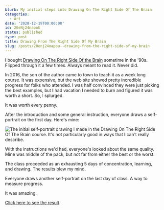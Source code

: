 ```yaml
---
blurb: My initial steps into Drawing On The Right Side Of The Brain
categories:
  - Art
date: '2020-12-19T00:00:00'
id: 20eNj24napoU
status: published
type: post
title: Drawing From The Right Side Of My Brain
slug: /posts/20enj24napou--drawing-from-the-right-side-of-my-brain
---
```


I bought [Drawing On The Right Side Of the Brain](https://www.amazon.com/dp/B005GSYXU4/) sometime in the '90s. Flipped through it a few times. Always meant to read it. Never did. 

In 2016, the son of the author came to town to teach it as a week long course. It was expensive, but the web site showed pretty incredible progress for folks who attended. I was half convinced they were just picking the best examples, but I had vacation I needed to burn and figured it was worth a short. So, I splurged. 

It was worth every penny. 

After the introduction and some general instruction, everyone draws a self-portrait on the first day. Here's mine: 

<Img src="drawing_on_the_right_side_of_the_brain_initial_portrait.jpg" 
alt="The initial self-portrait drawing I made in the Drawing On The Right Side Of The Brain course. It's not particularly good in ways that I can't really describe." />

With the instructions we'd had, everyone's looked about the same quality. Mine was middle of the pack, but not far from either the best or the worst. 

The class proceeded as an exhausting 5 days of concentration, learning, and drawing. The results blew my mind. 

Everyone draws another self-portrait on the last day of class. A way to measure progress. 

It was amazing. 

<a href="/posts/20eNibjJDFVj">Click here to see the result</a>.

